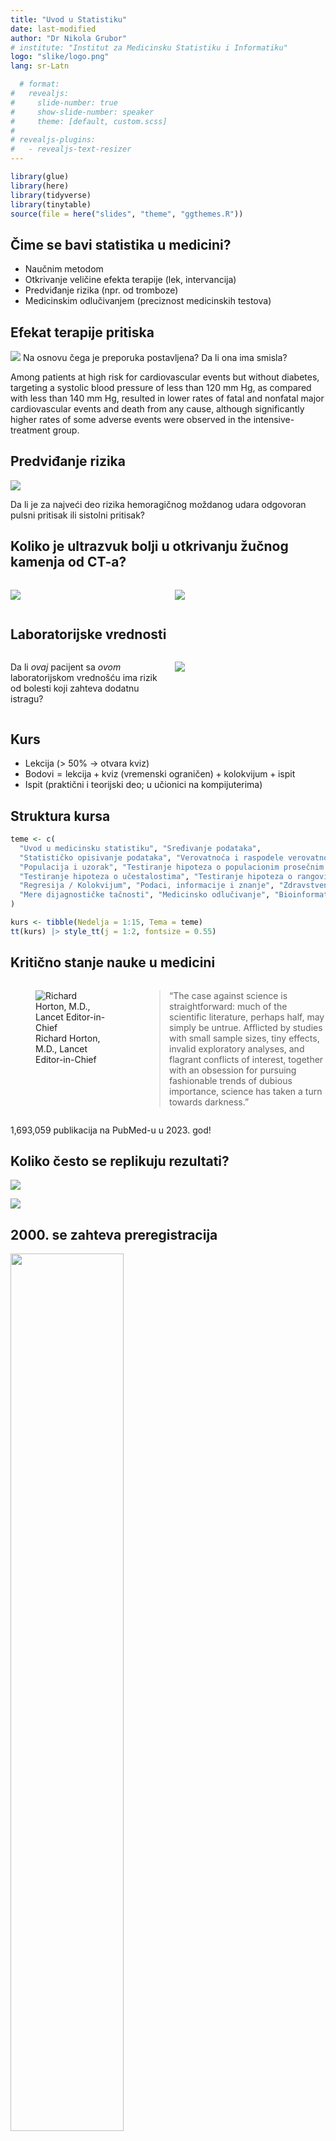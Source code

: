 ```yaml
---
title: "Uvod u Statistiku"
date: last-modified
author: "Dr Nikola Grubor"
# institute: "Institut za Medicinsku Statistiku i Informatiku"
logo: "slike/logo.png"
lang: sr-Latn

  # format:
#   revealjs:
#     slide-number: true
#     show-slide-number: speaker
#     theme: [default, custom.scss]
# 
# revealjs-plugins:
#   - revealjs-text-resizer
---
```


```r
library(glue)
library(here)
library(tidyverse)
library(tinytable)
source(file = here("slides", "theme", "ggthemes.R"))
```


## Čime se bavi statistika u medicini?

- Naučnim metodom
- Otkrivanje veličine efekta terapije (lek, intervancija)
- Predviđanje rizika (npr. od tromboze)
- Medicinskim odlučivanjem (preciznost medicinskih testova)

## Efekat terapije pritiska

![](slike/sprint.png){fig-align="center"}
Na osnovu čega je [preporuka]{.yellow} postavljena? Da li ona ima [smisla]{.yellow}? 

::: {.notes}
Among patients at high risk for cardiovascular events but without diabetes, targeting a systolic blood pressure of less than 120 mm Hg, as compared with less than 140 mm Hg, resulted in lower rates of fatal and nonfatal major cardiovascular events and death from any cause, although significantly higher rates of some adverse events were observed in the intensive-treatment group.
:::

## Predviđanje rizika

![](slike/stroke.png){fig-align="center"}

Da li je za najveći deo rizika hemoragičnog moždanog udara odgovoran [pulsni pritisak]{.yellow} ili [sistolni pritisak]{.yellow}?

## Koliko je ultrazvuk bolji u otkrivanju žučnog kamenja od CT-a?

::: columns
::: {.column width="50%"}
![](slike/stone.png)
:::

::: {.column width="50%"}
![](slike/stone_ct.png)
:::
:::

## Laboratorijske vrednosti

::: columns
::: {.column width="50%"}
Da li *ovaj* pacijent sa *ovom* laboratorijskom vrednošću ima rizik od bolesti koji zahteva dodatnu istragu?
:::
::: {.column width="50%"}
![](slike/kks.jpg)
:::
:::

## Kurs {.smaller}

- Lekcija ($\gt$ 50% $\rightarrow$ otvara kviz)
- $\text{Bodovi} = \text{lekcija} + \text{kviz (vremenski ograničen)} + \text{kolokvijum} + \text{ispit}$
- Ispit (praktični i teorijski deo; u učionici na kompijuterima)

## Struktura kursa

```r
teme <- c(
  "Uvod u medicinsku statistiku", "Sređivanje podataka",
  "Statističko opisivanje podataka", "Verovatnoća i raspodele verovatnoća",
  "Populacija i uzorak", "Testiranje hipoteza o populacionim prosečnim vrednostima i proporcijama",
  "Testiranje hipoteza o učestalostima", "Testiranje hipoteza o rangovima", "Korelacija",
  "Regresija / Kolokvijum", "Podaci, informacije i znanje", "Zdravstveni informacioni sistem",
  "Mere dijagnostičke tačnosti", "Medicinsko odlučivanje", "Bioinformatika"
)

kurs <- tibble(Nedelja = 1:15, Tema = teme)
tt(kurs) |> style_tt(j = 1:2, fontsize = 0.55)
```

## Kritično stanje nauke u medicini {.smaller}

::: columns
::: {.column width="40%"}
![Richard Horton, M.D., Lancet Editor-in-Chief](slike/horton.jpg)
:::

::: {.column width="60%"}

> “The case against science is straightforward: [much of the scientific literature, perhaps half, may simply be untrue]{.yellow}. Afflicted by studies with small sample sizes, tiny effects, invalid exploratory analyses, and flagrant conflicts of interest, together with an obsession for pursuing fashionable trends of dubious importance, science has taken a turn towards darkness.”

:::
:::

::: {.center-h}
[1,693,059 publikacija]{.yellow} na PubMed-u u 2023. god!
:::

## Koliko često se replikuju rezultati?

::: {.r-stack}

![](slike/rep1.png)

![](slike/replication.png){.fragment}
:::

## 2000. se zahteva preregistracija

::: {.r-stack}

![](slike/prereg1.png){width=60% fig-align="center"}

![](slike/prereg.png){.fragment width=60% fig-align="center"}
:::

## Definicija {.center}

::: r-fit-text
Statistika je nauka o odlučivanju

u uslovima [nesigurnosti]{.yellow}
:::

## Osnovni pojmovi {.center}

```mermaid
%%{ init: { 'flowchart': { 'curve': 'monotoneX' } } }%%
%%| fig-align: center
%%| fig-height: 10

flowchart LR
  A[Osnovni skup] --> B[Uzorak]
  B --> C[Jedinica posmatranja]
  C --> D[Varijable]
  D --> E[Merenje]
  E <--> TT["Tačnost\nPreciznost\nPouzdanost\nValjanost"]
  TT <--> F
  E <--> TP["Tip podataka"]
  TP <--> F
  E --> F[Podaci]
  F --> G[Analiza]
  G --> H[Zaključak]
  H -->|generalizacija|A

```

## Istraživačko pitanje {.center}

:::: columns

::: {.column width="50%"}
Definisanje istraživačkog pitanja (engl. *estimand*) je nešto što je najviše zaboravlja kad se osmišlja rad.
:::

::: {.column width="50%"}
```mermaid
%%{ init: { 'flowchart': { 'curve': 'monotoneX' } } }%%
%%| fig-align: center
%%| fig-width: 4

flowchart TD
  I[Istraživačko pitanje] -.-> A
  A[Osnovni skup] --> B[Uzorak]
  B --> C[Jedinica posmatranja]
  C --> D[Varijable]
```
:::
::::

::: {.notes}
Estimand je tačna mera koju želimo na naučimo (rizik, učestalnost, prosek, prosečni kauzalni efekat terapije). Pretstavlja jos precizniju definiciju istraživačkog pitanja.
:::

## Primer: istraživačko pitanje {.center}

:::: {.columns style='display: flex !important; height: 90%;'}

::: {.column style='display: flex; justify-content: center; align-items: end;'}

```mermaid
%%{ init: { 'flowchart': { 'curve': 'monotoneX' } } }%%
%%| fig-align: center
%%| fig-width: 8

flowchart TD
  I[Istraživačko pitanje] -.-> A
  A[Osnovni skup] --> B[Uzorak]
  B --> C[Jedinica posmatranja]
  C --> D[Varijable]
```

:::

::: {.column .fragment}

```mermaid
%%{ init: { 'flowchart': { 'curve': 'monotoneX' } } }%%
%%| fig-align: center

flowchart TD
  I["Da li je stepen degeneracije\nlumbosakruma na radiografiji\npovezan sa bolom?"] -.-> A
  A[Pacijenti sa lumboishialgijom] --> B[n pacijenata]
  B --> C[Pacijent]
  C --> D["Stepen degeneracije, bol"]
```

:::

::::

## {#lind-id data-menu-title="Bolest koju je Lind istraživao" .center}

::: {layout-ncol=2} 

![](slike/gum.png)

![](slike/petechiae.png)

:::

::: {.notes}
The gingival swelling and dusky color just above two of the teeth indicate hemorrhage into the gums of this patient with poor dentition. The gingival abnormalities of scurvy occur only in the presence of teeth, which presumably provide portals of entry for microbes into the gums. One hypothesis suggests that vitamin C deficiency impairs neutrophil-mediated killing of bacteria, leading to chronic gingivitis, which is then complicated by bleeding from the fragile vessels characteristic of scurvy.

In this example, the perifollicular hyperkeratotic papules are quite prominent, with surrounding hemorrhage. These lesions have been misinterpreted as "palpable purpura," leading to the mistaken clinical diagnosis of vasculitis.
:::

## James Lindovo istraživanje {.center}

::: {layout-ncol=2}

![James Lind (1716-1794)](slike/lind.jpg)

![HMS Salisbury (1747)](slike/lind_navy.png)

:::

## Prva medicinska baza podataka

```r
library(medicaldata)
data(scurvy)

scurvy %>%
  head(12) %>%
  select(1:2, 4:5, fit_for_duty_d6) %>%
  tt(
    notes = "Beleške: Skraćena baza originalnih podataka prikupljenih od strane Džejms Linda; d6, na dan 6.",
    theme = "striped"
  ) |> style_tt(j = 1:5, fontsize = 0.55)
```

## Merenje

- Način merenja je jako bitan
- Preciznost, pouzdanost, validnost, podaci koji nedostaju

![Pikasov crtez psa.](slike/measurement.png){fig-align="center"}

::: {.notes}
Nama je ocigledan pas, ali kako izmeriti koliko je ovo pas? Treba nam neka skala. Primeri: koliko je teska neka bolest (DM, HTA, stadijum Ca), znanje (ocigledno losa mera), itd. Merenja mogu da budu i opasna: nekad smo merili lobanje (frenologija).
:::

## Odgovori pacijenata na merenje pritiska

![](slike/bp.jpg){fig-align="center"}

::: {.notes}
SPRINT trial ima ozbilje kritike.

In clinical practice, BP is often measured with little attention to quality control and may overestimate average SBP by as much as 10 to 15 mm Hg compared with values obtained using guideline recommended methods that have been employed in most landmark antihypertensive drug treatment trials.
:::

## Vrste podataka

[Podaci]{.blue} se sastoje od varijabli. Varijabla predstavlja [meru]{.yellow} neke pojave.

- Kvalitativni (opisuju pojavu)
- Kvantitativni (dodeljuju numeričku vrednost)

::: {.callout-important}
"Koja je vaša omiljena hrana?", na šta su odgovori: grožđe, čokolada, karbonara, pica i mango. Ovi podaci nisu numerički; ali im često dodeljujemo brojeve (1 = grožđe, 2 = čokolada, itd.), međutim u ovom slučaju brojeve koristimo kao oznake, ne kao prave vrednosti.
:::

::: {.notes}
Mera nije samo rec, ver pojam koji se odnosi na proces dodavanja vrednosti nekim opservacijama. Starost merimo vremenom, tezinu kilogramima, bol proizvoljnom skalom 0-10, antitela koncentracijom, rizik verovatnoćom, itd.
:::

## Kvalitativni podaci

```r
question <- tribble(
  ~`Koji vam je omiljeni predmet?`, ~`Broj učenika`,
  "Patologija", 105,
  "Statistika", 20,
  "Patofiza", 4
)

tt(question) %>% style_tt(j = 1:2, fontsize = 1)
```

::: {.callout-note}
Primetiti da su odgovori studenata kvalitativni, ali smo ih sumiranjem pretvorili u kvantitativne.
:::

## Tipovi brojeva

- Binarni brojevi (Da/Ne; 1/0; `TRUE`/`FALSE`)
- Celi ($\mathbb Z$) brojevi ("Koliko se slažete na skali od 1 do 7?")
- Realni ($\mathbb R$) brojevi (najčešći, $3.12...$, $9.81...$)

## Diskontinuirana (diskretna) i kontinuirana merenja {.smaller}

- **Diskontinuirano** (diskretno) merenje (podatak) je ono koje je [kvalitativno]{.yellow} ili se može izraziti preko [celog broja]{.yellow}

> Broj porođaja: 3, nema nikakvog smisla pričati o 3.5 porođaja!

- **Kontinuirano** merenje je ono koje se izražava pomoću [realnog broja]{.yellow}

> Kada merimo težinu u $kg$ obično zaokružujemo, ali ima smisla pričati o *preciznijim* merenjima ($70 \; \text{kg}$, $70.3467 \; \text{kg}$).

::: {.notes}
The most important takeaway from this is that some kinds of statistics don’t make sense on some kinds of data. Zip code basically serves as a label for a different region. For this reason, it wouldn’t make sense to talk about the average zip code, for example.
:::

## Merne skale (1)

[Varijable]{.blue} moraju da imaju [barem dve vrednosti]{.yellow} (inače bi bile konstante). 

[Vrednosti]{.blue} varijable imaju [različite odnose]{.yellow}:

- Identitet: Svaka vrednost je jedinstvena.
- Veličina (magnituda): Neke vrednosti su veće od drugih.
- Jednaki intervali: Razlika između 1 i 2 je iste veličine kao 19 i 20.
- Apsolutna nula: Skala ima nulu koja znači nešto.

::: {.notes}
Zasto su bitne? Govore nam koje simplifikacije imaju smisla.
:::

## Merne skale (2) {.smaller}

- Nominalna skala (identitet; 1 - Dijabetes, 2 - Hipertenzija)
- Ordinalna skala (identitet i veličina; 1 - Primarno obrazovanje, 2 - Srednja škola)
- Intervalna skala (identitet, veličina, i jednaki intervali; Celsius, Fahrenheit)
- Ratio skala (sve + apsolutna nula; Kelvin, visina, težina)

```r
scales <- tribble(
  ~`Skala`, ~`Jednako/nije jednako`, ~`>/<`, ~`+/-`, ~`Množenje/deljenje`,
  "Nominalna", "OK", "", "", "",
  "Ordinalna", "OK", "OK", "", "",
  "Intervalna", "OK", "OK", "OK", "",
  "Ratio", "OK", "OK", "OK", "OK"
)
tt(scales,
   caption = "Dozvoljene operacije u odnosu na skalu") %>% 
style_tt(j = 1:5, fontsize = 1)
```

::: {.notes}
These constraints imply certain kinds of statistics. Statistics that simply count values (mode), can be calculated on any of the variable types. Statistics based on ordering or ranking of values (median), require that the value at least be on an ordinal scale. Finally, statistics that involve adding up values (such as the average, or mean), require that the variables be at least on an interval scale.
:::

## Nominalni podaci

![](slike/shells.jpg){fig-align="center"}

- Jedinstvene vrednosti
- Nemaju minimum ni maksimum
- Nemaju red

## Ordinalni podaci

![](slike/bol.jpg){fig-align="center"}

- Diskretni (celi brojevi)
- Definisan minimum i maksimum
- Definisan red
- "Udaljenost" između kategorija je nepoznata

::: {.notes}
"Ponekad" je veće od "Nikad", ali koliko veće je ponekad od nikad? Koliko je 2 na skali bola veće od 1? Odgovor nije 1, nego neki subjektivna mera. Koliko neko voli ovaj čas, za 1-2 nije teško, ali 4-5 je teško.
:::

## Numerički podaci

![](slike/ruler.png){fig-align="center"}

- Diskontinuirani su samo celi brojevi
- Kontinuirani mogu biti proizvoljno precizni

::: {.callout-warning}
Ordinalni i diskontinuirani podaci mogu da liče. Razlikuje ih to što su brojevi kod ordinalnih podataka samo obeležja, ne prave vrednosti. Kontinuirani i diskontinuirani podaci mogu da liče ako se zaokruže (50kg, 60kg, 75kg), ali uvek imamo opciju da ih prikažemo preciznije.
:::

::: {.notes}
Trombociti su prebrojivi, ali nekad se mere kontinuiranim merama kao npr. spektrometrijom. Vezbe iz biohemiije (kolorimetrija).
:::

## Ko zna zna (tip podatka)?

::: columns

::: {.column width="50%"}
- ABO
- Bol (NRS 0-10 skala)
- M/Ž
- Stadijum (I-IV)
- TA (mmHg)
- Srčana fr (otk/min)
- Starost
:::

::: {.column width="50%" .incremental}
- Nominalni
- Ordinalni
- Nominalni (binarni)
- Ordinalni
- Numerički (kont.)
- Numerički (diskretni)\*
- Numerički (kont.)
:::

:::

## Šta ćemo sa vremenom?

![](slike/time_srb.png){fig-align="center"}

::: {.notes}
Uvek je bolje tretirati vreme kao kontinuirano (mada zavisi od pitanja, individualni efekti vs. trend).
:::

## Excel se koristi za unos podataka {.center}

![](slike/excel.png)

## Principi uredne baze (tidydata) {.center}

![](slike/tidy-1.png)

## uh... {.center}

![](slike/bazahaos.png)

## Učitavanje gotove baze u EZR

Zadatak:

- Učitati [zadovoljstvo zdravstvenom zaštitom.xlsx]{.yellow} u EZR
- Učitati [KVS.xlsx]{.yellow} bez da se izgubi prethodna baza

::: {.callout-important}
Izabrati [Sheet1]{.yellow} (obično se tu nalaze podaci) pri učitavanju baze. Pritiskom na [View]{.yellow} proveriti da je ispravna baza učitana!
:::

Šta je šifrarnik i čemu služi?

::: {.notes}
Istraživačka baza podataka praćena je šifarnikom koji sadrži informacije o nazivu i redosledu varijabli, opisu varijabli, mernim jedinicama, i skali merenja (nominalni, ordinalni, numerički). Osim toga u šifarniku su, za kategorijalne varijable, date informacije o broju kategorija i kodovima tih kategorija.
:::

# Česte greške u pravljenju baza

## Granularni podaci (razdvajanje)

![](slike/tidy-17.png)

## Granularni podaci (spajanje)

![](slike/tidy-18.png)

## Ponovljenje kolone (neprepoznate varijable)

![](slike/tidy-8.png)

## Ponovljena merenja (lakše upisivanje)

![](slike/tidy-9.png)

## Zadatak: različite baze {.variant-one .smaller}

::: nonincremental

[Napravi]{.yellow} bazu kako bi:

- Poredili vrednosti sistolnog pritiska između dijabetičara i zdravih ljudi?
- Poredili vrednosti glukoze između istih pacijenata pre i posle terapije?
- Upisali CRP meren serijski u intervalu: 1h, 12h, 24h?

::: {.callout-warning}
## Teško (opcionalno)
- Pratili pacijente da saznamo ko je imao recidiv posle operacije?
- Merili vreme do tromboze između pacijenata koje lečimo agresivno i konzervativno.
- Merili vreme do tromboze ako pratimo vrednosti d-Dimera serijski 3 dana za redom. 
:::

:::

## Rešenje: dijabetičari i zdravi ljudi

```r
tribble(
  ~Gluk, ~Grupa,
  7.2, "DM",
  5.1, "Zdrav",
  5.9, "Zdrav",
  4.7, "Zdrav",
  11.1, "DM"
) %>% tt() %>% style_tt(fontsize = 1)
```

## Rešenje: pre i posle

```r
tribble(
  ~gluk_pre, ~gluk_posle,
  7.2, 6.1,
  5.1, 5.1,
  5.9, 5.5,
  4.7, 5.9,
  11.1, 7.1
) %>% tt() %>% style_tt(fontsize = 1)
```

## Rešenje: serija merenja {.smaller}

Varijanta 1:

```r
tribble(
  ~ID, ~CRP, ~Vreme,
  1, 0.62, "1h",
  1, 0.51, "12h", 
  1, 0.56, "24h",
  2, 0.43, "1h",
  2, 0.42, "12h"
) %>% tt() %>% style_tt(fontsize = 0.8)
```

Varijanta 2:

```r
tribble(
  ~ID, ~CRP_1h, ~CRP_12h, ~CRP_24h,
  1, 0.70, 0.67, 0.54,
  2, 0.66, 0.41, 0.59,
  3, 0.76, 0.49, 0.53
) %>% tt() %>% style_tt(fontsize = 0.9)
```

## Podaci koji nedostaju {.larger}

```r
treatment <- tribble(
  ~pacijent, ~intervencija, ~ishod,
  "Petar Petrovic", 1, 7,
  NA, 2, 10,
  NA, 3, NA,
  "Katarina Katarinovic", 1, 4
)
tt(treatment) |> style_tt(j = 1:3, fontsize = 1.2)
```

- Ostaviti prazno (moguće greške)
- Upisati NA
